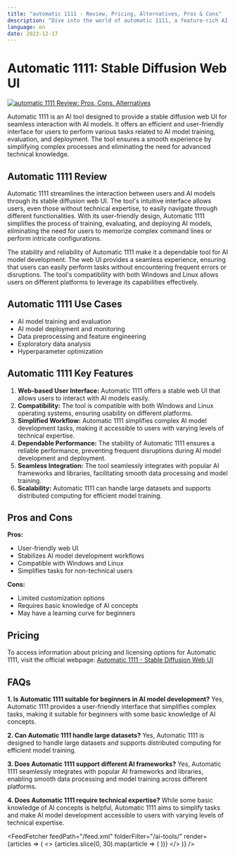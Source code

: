 ```yaml
---
title: "automatic 1111 - Review, Pricing, Alternatives, Pros & Cons"
description: "Dive into the world of automatic 1111, a feature-rich AI tool. Learn about its features, pricing, and how it's making an impact. Don't miss out!"
language: en
date: 2023-12-17
---
```

        
# Automatic 1111: Stable Diffusion Web UI


<BlogHeader />


[![automatic 1111 Review: Pros, Cons, Alternatives](/ai-tools/automatic-1111.png)](https://github.com/AUTOMATIC1111/stable-diffusion-webui)



Automatic 1111 is an AI tool designed to provide a stable diffusion web UI for seamless interaction with AI models. It offers an efficient and user-friendly interface for users to perform various tasks related to AI model training, evaluation, and deployment. The tool ensures a smooth experience by simplifying complex processes and eliminating the need for advanced technical knowledge.

## Automatic 1111 Review

Automatic 1111 streamlines the interaction between users and AI models through its stable diffusion web UI. The tool's intuitive interface allows users, even those without technical expertise, to easily navigate through different functionalities. With its user-friendly design, Automatic 1111 simplifies the process of training, evaluating, and deploying AI models, eliminating the need for users to memorize complex command lines or perform intricate configurations.

The stability and reliability of Automatic 1111 make it a dependable tool for AI model development. The web UI provides a seamless experience, ensuring that users can easily perform tasks without encountering frequent errors or disruptions. The tool's compatibility with both Windows and Linux allows users on different platforms to leverage its capabilities effectively.

## Automatic 1111 Use Cases

- AI model training and evaluation
- AI model deployment and monitoring
- Data preprocessing and feature engineering
- Exploratory data analysis
- Hyperparameter optimization

## Automatic 1111 Key Features

1. **Web-based User Interface:** Automatic 1111 offers a stable web UI that allows users to interact with AI models easily.
2. **Compatibility:** The tool is compatible with both Windows and Linux operating systems, ensuring usability on different platforms.
3. **Simplified Workflow:** Automatic 1111 simplifies complex AI model development tasks, making it accessible to users with varying levels of technical expertise.
4. **Dependable Performance:** The stability of Automatic 1111 ensures a reliable performance, preventing frequent disruptions during AI model development and deployment.
5. **Seamless Integration:** The tool seamlessly integrates with popular AI frameworks and libraries, facilitating smooth data processing and model training.
6. **Scalability:** Automatic 1111 can handle large datasets and supports distributed computing for efficient model training.

## Pros and Cons

**Pros:**
- User-friendly web UI
- Stabilizes AI model development workflows
- Compatible with Windows and Linux
- Simplifies tasks for non-technical users

**Cons:**
- Limited customization options
- Requires basic knowledge of AI concepts
- May have a learning curve for beginners

## Pricing

To access information about pricing and licensing options for Automatic 1111, visit the official webpage: [Automatic 1111 - Stable Diffusion Web UI](https://github.com/AUTOMATIC1111/stable-diffusion-webui)

## FAQs

**1. Is Automatic 1111 suitable for beginners in AI model development?**
Yes, Automatic 1111 provides a user-friendly interface that simplifies complex tasks, making it suitable for beginners with some basic knowledge of AI concepts.

**2. Can Automatic 1111 handle large datasets?**
Yes, Automatic 1111 is designed to handle large datasets and supports distributed computing for efficient model training.

**3. Does Automatic 1111 support different AI frameworks?**
Yes, Automatic 1111 seamlessly integrates with popular AI frameworks and libraries, enabling smooth data processing and model training across different platforms.

**4. Does Automatic 1111 require technical expertise?**
While some basic knowledge of AI concepts is helpful, Automatic 1111 aims to simplify tasks and make AI model development accessible to users with varying levels of technical expertise.


<AdComponent />


<FeedFetcher feedPath="/feed.xml" folderFilter="/ai-tools/" render={articles => (
    <>
        <Cards>
            {articles.slice(0, 30).map(article => (
                <Card key={article.link} title={article.title} href={article.link} />
            ))}
        </Cards>
    </>
)} />

